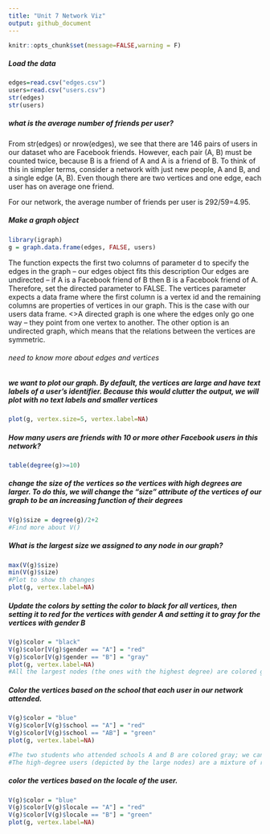 ```yaml
---
title: "Unit 7 Network Viz"
output: github_document
---
```


```r
knitr::opts_chunk$set(message=FALSE,warning = F)
```
##### Load the data
```r
edges=read.csv("edges.csv")
users=read.csv("users.csv")
str(edges)
str(users)
```


##### what is the average number of friends per user? 
From str(edges) or nrow(edges), we see that there are 146 pairs of users in our dataset who are Facebook friends. However, each pair (A, B) must be counted twice, because B is a friend of A and A is a friend of B. To think of this in simpler terms, consider a network with just new people, A and B, and a single edge (A, B). Even though there are two vertices and one edge, each user has on average one friend.

For our network, the average number of friends per user is 292/59=4.95.

##### Make a graph object
```r
library(igraph)
g = graph.data.frame(edges, FALSE, users) 
```


The function expects the first two columns of parameter d to specify the edges in the graph -- our edges object fits this description
Our edges are undirected -- if A is a Facebook friend of B then B is a Facebook friend of A. Therefore, set the directed parameter to FALSE. The vertices parameter expects a data frame where the first column is a vertex id and the remaining columns are properties of vertices in our graph. This is the case with our users data frame.
<>A directed graph is one where the edges only go one way -- they point from one vertex to another. The other option is an undirected graph, which means that the relations between the vertices are symmetric.

###### need to know more about edges and vertices

##### we want to plot our graph. By default, the vertices are large and have text labels of a user's identifier. Because this would clutter the output, we will plot with no text labels and smaller vertices
```r
plot(g, vertex.size=5, vertex.label=NA)
```

##### How many users are friends with 10 or more other Facebook users in this network?
```r
table(degree(g)>=10)
```

##### change the size of the vertices so the vertices with high degrees are larger. To do this, we will change the "size" attribute of the vertices of our graph to be an increasing function of their degrees
```r
V(g)$size = degree(g)/2+2
#Find more about V()
```


##### What is the largest size we assigned to any node in our graph?
```r
max(V(g)$size)
min(V(g)$size)
#Plot to show th changes
plot(g, vertex.label=NA)
```

##### Update the colors by setting the color to black for all vertices, then setting it to red for the vertices with gender A and setting it to gray for the vertices with gender B
```r

V(g)$color = "black"
V(g)$color[V(g)$gender == "A"] = "red"
V(g)$color[V(g)$gender == "B"] = "gray"
plot(g, vertex.label=NA)
#All the largest nodes (the ones with the highest degree) are colored gray, which corresponds to Gender B.
```

##### Color the vertices based on the school that each user in our network attended.
```r
V(g)$color = "blue"
V(g)$color[V(g)$school == "A"] = "red"
V(g)$color[V(g)$school == "AB"] = "green"
plot(g, vertex.label=NA)

#The two students who attended schools A and B are colored gray; we can see from the graph that they are Facebook friends (aka they are connected by an edge).
#The high-degree users (depicted by the large nodes) are a mixture of red and black color, meaning some of these users attended school A and other did not.
```

##### color the vertices based on the locale of the user.
```r
V(g)$color = "blue"
V(g)$color[V(g)$locale == "A"] = "red"
V(g)$color[V(g)$locale == "B"] = "green"
plot(g, vertex.label=NA)
```



